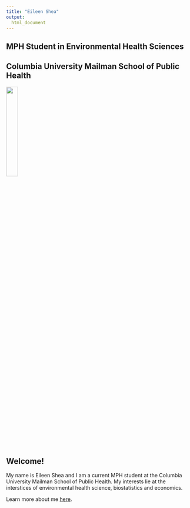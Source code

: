 ```yaml
---
title: "Eileen Shea"
output:
  html_document
---
```


## MPH Student in Environmental Health Sciences

## Columbia University Mailman School of Public Health

<img src="images/website_photo.png" style="width:25%">

## Welcome!

My name is Eileen Shea and I am a current MPH student at the Columbia University Mailman School of Public Health. My interests lie at the interstices of environmental health science, biostatistics and economics. 


Learn more about me [here](about.html).




